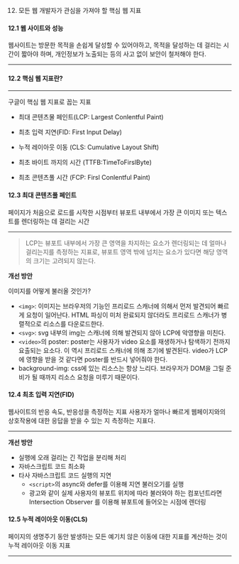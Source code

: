 12. 모든 웹 개발자가 관심을 가져야 할 핵심 웹 지표

#### 12.1 웹 사이트와 성능

웹사이트는 방문한 목적을 손쉽게 달성할 수 있어야하고, 목적을 달성하는 데 걸리는 시간이 짧아야 하며, 개인정보가 노출되는 등의 사고 없이 보안이 철저해야 한다.

---

#### 12.2 핵심 웹 지표란?

---

구글이 핵심 웹 지표로 꼽는 지표

- 최대 콘텐츠물 페인트(LCP: Largest Conlentful Paint)
- 최초 입력 지연(FID: First Input Delay)
- 누적 레이아웃 이동 (CLS: Cumulative Layout Shift)

- 최초 바이트 까지의 시간 (TTFB:TimeToFirslByte)
- 최초 콘텐츠풀 시간 (FCP: Firsl Conlentful Paint)

#### 12.3 최대 콘텐츠풀 페인트

페이지가 처음으로 로드를 시작한 시점부터 뷰포트 내부에서 가장 큰 이미지 또는 텍스트를 렌더링하는 데 걸리는 시간

---

> LCP는 뷰포트 내부에서 가장 큰 영역을 차지하는 요소가 렌더링되는 데 얼마나 걸리는지를 측정하는 지표로, 뷰포트 영역 밖에 넘치는 요소가 있다면 해당 영역의 크기는 고려되지 않는다.

**개선 방안**

이미지를 어떻게 불러올 것인가?

- `<img>`: 이미지는 브라우저의 기능인 프리로드 스캐너에 의해서 먼저 발견되어 빠르게 요청이 일어난다. HTML 파싱이 미처 완료되지 않더라도 프리로드 스캐너가 병렬적으로 리소스를 다운로드한다.
- `<svg>`: svg 내부의 img는 스캐너에 의해 발견되지 않아 LCP에 악영향을 미친다.
- `<video>`의 poster: poster는 사용자가 video 요소를 재생하거나 탐색하기 전까지 요출되는 요소다. 이 역시 프리로드 스캐너에 의해 조기에 발견된다. video가 LCP에 영향을 받을 것 같다면 poster를 반드시 넣어줘야 한다.
- background-img: css에 있는 리소스는 항상 느리다. 브라우저가 DOM을 그릴 준비가 될 때까지 리소스 요청을 미루기 때문이다.

#### 12.4 최초 입력 지연(FID)

웹사이트의 반응 속도, 반응성을 측정하는 지표
사용자가 얼마나 빠르게 웹페이지와의 상호작용에 대한 응답을 받을 수 있는 지 측정하는 지표다.

---

**개선 방안**

- 실행에 오래 걸리는 긴 작업을 분리해 처리
- 자바스크립트 코드 최소화
- 타사 자바스크립트 코드 실행의 지연
  - `<script>`의 async와 defer를 이용해 지연 불러오기를 실행
  - 광고와 같이 실제 사용자의 뷰포트 위치에 따라 불러와야 하는 컴포넌트라면 Intersection Observer 를 이용해 뷰포트에 들어오는 시점에 렌더링

#### 12.5 누적 레이아웃 이동(CLS)

페이지의 생명주기 동안 발생하는 모든 예기치 않은 이동에 대한 지표를 계산하는 것이 누적 레이아웃 이동 지표

---
